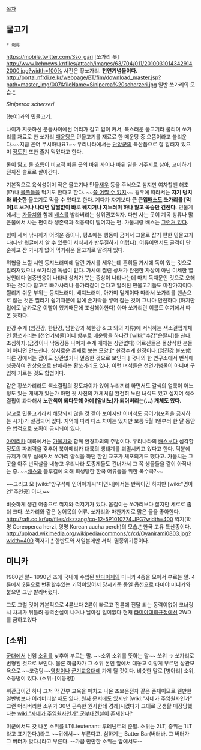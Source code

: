 [[목차]]
== 물고기 ==
 * [[어류]]
https://mobile.twitter.com/Sso_gari [쏘가리 봇]
http://www.kchnews.kr/files/attach/images/63/704/011/20100310143429142000.jpg?width=100%
사진은 황쏘가리. '''천연기념물이다.'''
http://portal.nfrdi.re.kr/webpage/BT/fim/download_master.jsp?path=master_img/007&fileName=Siniperca%20scherzeri.jpg
일반 쏘가리의 모습.[http://portal.nfrdi.re.kr/page?id=aq_seafood_2_7&fim_col_id=2009-MF0003818-6-D01&mode=all *]

''Siniperca scherzeri''

[농어]과의 민물고기.

나이가 지긋하신 분들사이에선 머리가 길고 입이 커서, 복스러운 물고기라 불리며 쏘가리를 재료로 한 쏘가리 [[매운탕]]은 민물고기를 재료료 한 매운탕 중 으뜸이라고 불리운다.~~지금 은어 무시하나요?~~ 우리나라에서는 [[단양군]]의 특산품으로 잘 알려져 있으며 [[정도전]] 또한 즐겨 먹었다고 한다.

물이 맑고 물 흐름이 비교적 빠른 곳의 바위 사이나 바위 밑을 거주지로 삼아, 교미하기 전까진 솔로로 살아간다.

기본적으로 육식성이며 작은 물고기나 민물[[새우]] 등을 주식으로 삼지만 여차할땐 해초(!?)나 [[수초|물풀]]들을 먹기도 한다고 한다. ~~[[씁 어쩔 수 없지]]~~ 경우에 따라서는 '''자기 덩치와 비슷한''' 물고기도 먹을 수 있다고 한다. 게다가 자기보다 '''큰 큰입[[배스]]도 쏘가리를 [먹이]로 보거나 나대면 얄짤없이 바로 뒈지거나 지느러미 하나 잃고 목숨만 건진다.''' 민물계에서는 [[가물치]]와 함께 [[배스]]를 발라버리는 상위권포식자. 다만 사는 곳이 계곡 상류나 맑은물에서 사는 편이라 생존력과 적응력이 떨어지는 편. 가물치랑 배스는 [[그런거 없다]].

힘이 세서 낚시하기 어려운 종이나, 평소에는 행동이 굼떠서 그물로 잡기 편한 민물고기다(다만 윗글에서 알 수 있듯이 서식지가 반두질하기 어렵다). 어류이면서도 골격이 단순하고 잔 가시가 없어 먹기쉬운 물고기로 알려져 있다.

위협을 느낄 시엔 등지느러미에 달린 가시를 세우는데 흔히들 가시에 독이 있는 것으로 알려져있으나 쏘가리엔 독샘이 없다. 가시에 찔린 상처가 완전한 자상이 아닌 미세한 열상인데다 염증반응이 나타나 상처가 붓는 증상이 나타나는데 마치 독때문인 것으로 오해하는 것이다 참고로 빠가사리나 퉁가리같이 쏜다고 알려진 민물고기들도 마찬가지이다. 찔리기 쉬운 부위는 등지느러미, 배지느러미, 아가미 덮개이다 따라서 쏘가리를 맨손으로 잡는 것은 찔리기 쉽기때문에 입에 손가락을 넣어 잡는 것이 그나마 안전하다 (하지만 입에도 날카로운 이빨이 있기때문에 조심해야한다) 아마 쏘가리란 이름도 여기에서 따온 듯하다.

한강 수계 (임진강, 한탄강, 남한강과 북한강 & 그 외의 지류)에 서식하는 색소결핍개체인 황쏘가리는 [천연기념물]이니 함부로 매운탕을 하다간 [wiki:"수갑"은팔찌]를 찬다. 조심하자.(금강이나 낙동강등 나머지 수계 개체는 상관없다) 어르신들은 몰상식한 분들이 아니면 안드신다. 상서로운 존재로 보는 모양.[* 한강수계 한정이다.([[임진강]] 불포함) 다른 강에서는 잡아도 상관없거나 멸종한 것으로 보인다.] 국내의 한 연구소에서 번식에 성공하여 관상용으로 판매하는 황쏘가리도 있다. 이런 녀석들은 천연기념물이 아니며 구입해 기르는 것도 합법이다.

같은 황쏘가리라도 색소결핍의 정도차이가 있어 누리끼리 하면서도 갈색의 얼룩이 어느정도 있는 개체가 있는가 하면 윗 사진의 개체처럼 완전히 노란 녀석도 있고 심지어 색소결핍이 과다해서 '''노란색이 되다못해 아예 [알비노]가 되어버리는(...) 개체도 있다.'''

참고로 민물고기라서 해당되지 않을 것 같아 보이지만 이녀석도 금어기(포획을 금지하는 시기)가 설정되어 있다. 지역에 따라 다소 차이는 있지만 보통 5월 1일부터 한 달 동안은 법적으로 포획이 금지되어 있다.

[[아메리카]] 대륙에서는 [[가물치]]와 함께 환경파괴의 주범이다. 우리나라의 [[배스]]보다 심각할 정도의 파괴력을 갖추어 북아메리카 대륙의 생태계를 괴멸시키고 있다고 한다. 덕분에 규제가 매우 심해져서 쏘가리 양식을 하던 한인 교포가 체포되기도 했다고. 가물치는 그 곳을 아주 반작살을 내놓고 우리나라 토종게들도 건너가서 그 쪽 생물들을 같이 아작내는 중. ~~[[배스]]와 블루길에 의해 희생당한 한국 어류들을 위한 복수극?~~

~~그리고 모 [wiki:"방구석에 인어아가씨"미연시]에서는 반쪽이긴 하지만 [wiki:"명아연"주인공] 이다.~~

비슷하게 생긴 어종으로 꺽지와 꺽저기가 있다. 몸길이는 쏘가리보다 잚지만 세로로 좀 더 크다. 쏘가리와 같은 농어목의 어류. 쏘가리와 마찬가지로 맑은 물을 좋아한다.
http://raft.co.kr/up/files/dkzzang/co-12-5P1010774.JPG?width=400
꺽지(학명 Coreoperca herzi, 영명 Korean aucha perch)의 모습.[http://www.raft.co.kr/rb/?r=home&m=bbs&bid=bbs1&uid=91 *] 한국 고유 특산종이다.
http://upload.wikimedia.org/wikipedia/commons/c/cd/Oyanirami0803.jpg?width=400
꺽저기.[http://ko.wikipedia.org/wiki/%EA%BA%BD%EC%A0%80%EA%B8%B0 *] 한반도와 서일본에만 서식. 멸종위기종이다.
== 미니카 ==
1980년 말~ 1990년 초에 국내에 수입된 [[반다이]]제의 미니카 4종을 모아서 부르는 말.
4륜에서 2륜으로 변환할수있는 기믹이있어서 당시기준 동일 옵션으로 타미야 미니카와 붙으면 그냥 발라버렸다.

그도 그럴 것이 기본적으로 4륜보다 2륜이 빠르고 전륜에 전달 되는 동력이없어 코너링시 차체가 뒤틀려 동력손실이 나거나 날아갈 일이없다 현재 [[타미야]]대회규정에선 2WD를 금하고있다
== [소위] ==
[[군대]]에서 신임 [[소위]]를 낮추어 부르는 말. ~~소위 소위를 뜻하는 말~~ 쏘위 → 쏘가리로 변형된 것으로 보인다. 물론 하급자가 그 소위 본인 앞에서 대놓고 이렇게 부르면 상관모욕으로 ~~코렁탕~~[[영창]]이나 [[군기교육대]]에 가게 될 것이다. 비슷한 말로 [병아리] 소위, 소등병이 있다. (소위+[이등병])

위관급이긴 하나 그저 막 간부 교육을 마치고 나온 초보운전자 같은 존재이므로 웬만한 일반병보다 어리버리할 때도 있다. [[원사]] 문서에도 있지만 [wiki:"자네가 주임원사인가" 그런 어리버리한 소위가 30년 근속한 원사한테 경례]시켰다가 그대로 군생활 매장당했다는 [[wiki:"자네가 주임원사인가" 군부대전설]]이 존재한다?

미군에서도 갓 나온 소위를 LT(Lieutenant: 루테넌트의 준말. 소위는 2LT, 중위는 1LT라고 표기한다.)라고 ~~뒤에서~~ 부른다고. 심하게는 Butter Bar(버터바. 그 버터가 그 버터가 맞다.)라고 부른다. --가끔 만만한 소위는 앞에서도--
